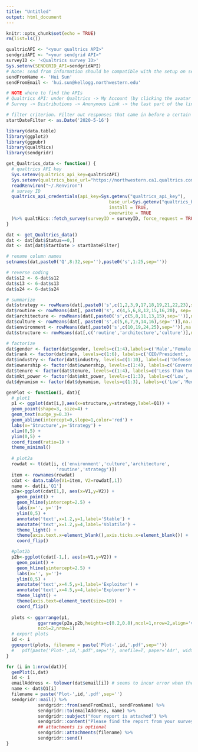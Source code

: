 ```yaml
---
title: "Untitled"
output: html_document
---
```


```r
knitr::opts_chunk$set(echo = TRUE)
rm(list=ls())
```

```r
qualtricAPI <- "<your qualtrics API>"
sendgridAPI <- "<your sendgrid API>"
surveyID <- '<Qualtrics survey ID>'
Sys.setenv(SENDGRID_API=sendgridAPI)
# Note: send from information should be compatible with the setup on sendgrid
sendFromName <- 'Hui Sun'
sendFromEmail <- 'hui.sun@kellogg.northwestern.edu'

# NOTE where to find the APIs
# Qualtrics API: under Qualtrics -> My Account (by clicking the avatar on the top right corner) -> Qualtrics IDs -> API
# Survey -> Distributions -> Anonymous Link -> the last part of the link, usually starting with "SV_"

# filter criterion. Filter out responses that came in before a certain time.
startDateFilter <- as.Date('2020-5-16')
```


```r
library(data.table)
library(ggplot2)
library(ggpubr)
library(qualtRics)
library(sendgridr)
```

```r
get_Qualtrics_data <- function() {
  # qualtrics API key
  Sys.setenv(qualtrics_api_key=qualtricAPI)
  Sys.setenv(qualtrics_base_url="https://northwestern.ca1.qualtrics.com")
  readRenviron("~/.Renviron")
  # survey ID
  qualtrics_api_credentials(api_key=Sys.getenv("qualtrics_api_key"),
                                       base_url=Sys.getenv("qualtrics_base_url"),
                                       install = TRUE,
                                       overwrite = TRUE
  )%>% qualtRics::fetch_survey(surveyID = surveyID, force_request = TRUE, label=FALSE, convert=FALSE)
}

```

```r
dat <- get_Qualtrics_data()
dat <- dat[dat$Status==0,]
dat <- dat[dat$StartDate > startDateFilter]
```

```r
# rename column names
setnames(dat,paste0('Q',8:32,sep=''),paste0('s',1:25,sep=''))

# reverse coding
dat$s12 <- 6-dat$s12
dat$s13 <- 6-dat$s13
dat$s24 <- 6-dat$s24

# summarize
dat$strategy <- rowMeans(dat[,paste0('s',c(1,2,3,9,17,18,19,21,22,23),sep='')],na.rm=T)
dat$routine <- rowMeans(dat[, paste0('s', c(4,5,6,8,12,15,16,20), sep='')],na.rm=T)
dat$architecture <- rowMeans(dat[,paste0('s',c(5,8,11,13,15),sep='')],na.rm=T)
dat$culture <- rowMeans(dat[, paste0('s',c(5,6,7,9,14,16),sep='')],na.rm=T)
dat$environment <- rowMeans(dat[,paste0('s',c(10,19,24,25),sep='')],na.rm=T)
dat$structure <- rowMeans(dat[,c('routine','architecture','culture')],na.rm=T)

# factorize
dat$gender <- factor(dat$gender, levels=c(1:4),labels=c('Male','Female','Other','Prefer not to say'))
dat$rank <- factor(dat$rank, levels=c(1:6), labels=c('CEO/President', 'Other C-level executive', 'Non-executive senior manager', 'Middle manager', 'Supervisor', 'Non-management role'))
dat$industry <- factor(dat$industry, levels=c(1:10), labels=c('Defense', 'Education', 'Manufacturing/Industrial', 'Financial services', 'Healthcare', 'Consumer/Business services', 'Consumer/Business products', 'Utilities', 'Non-profit', 'Public/Goverment'))
dat$ownership <- factor(dat$ownership, levels=c(1:4), labels=c('Government', 'Non-profit', 'Privately held', 'Publicly traded'))
dat$tenure <- factor(dat$tenure, levels=c(1:4), labels=c('Less than two', 'Two to five', 'Five to ten', 'More than ten'))
dat$mkt_power <- factor(dat$mkt_power, levels=c(1:3), labels=c('Low', 'Medium', 'High'))
dat$dynamism <- factor(dat$dynamism, levels=c(1:3), labels=c('Low','Medium', 'High'))


```

```r
genPlot <- function(i, dat){
  # plot1
  p1 <- ggplot(dat[i,],aes(x=structure,y=strategy,label=Q1)) +
  geom_point(shape=3, size=4) + 
  geom_text(nudge_y=0.3)+
  geom_abline(intercept=0,slope=1,color='red') + 
  labs(x='Structure',y='Strategy') +
  xlim(0,5) +
  ylim(0,5) + 
  coord_fixed(ratio=1) +
  theme_minimal()
  
  # plot2a
  rowdat <- t(dat[i, c('environment','culture','architecture',
                   'routine','strategy')])
  item <- rownames(rowdat)
  cdat <- data.table(V1=item, V2=rowdat[,1])
  name <- dat[i,'Q1']
  p2a<-ggplot(cdat[1,], aes(x=V1,y=V2)) +
    geom_point() + 
    geom_hline(yintercept=2.5) + 
    labs(x='', y='')+
    ylim(0,5) + 
    annotate('text',x=1.2,y=1,label='Stable') + 
    annotate('text',x=1.2,y=4,label='Volatile') + 
    theme_light() + 
    theme(axis.text.x=element_blank(),axis.ticks.x=element_blank()) + 
    coord_flip() 

  #plot2b
  p2b<-ggplot(cdat[-1,], aes(x=V1,y=V2)) +
    geom_point() + 
    geom_hline(yintercept=2.5) + 
    labs(x='', y='')+
    ylim(0,5) + 
    annotate('text',x=4.5,y=1,label='Exploiter') + 
    annotate('text',x=4.5,y=4,label='Explorer') + 
    theme_light() + 
    theme(axis.text=element_text(size=10)) + 
    coord_flip()
  
  plots <- ggarrange(p1,
            ggarrange(p2a,p2b,heights=c(0.2,0.8),ncol=1,nrow=2,align='v'),
            ncol=2,nrow=1)
  # export plots
  id <- i
  ggexport(plots, filename = paste('Plot-',id,'.pdf',sep=''))
  #   pdf(paste('Plot-',id,'.pdf',sep=''), onefile=T, paper='A4r', width=11, height=8)
}
```


```r

for (i in 1:nrow(dat)){
  genPlot(i,dat)
  id <- i
  emailAddress <- tolower(dat$email[i]) # seems to incur error when there're capitalized letter
  name <- dat$Q1[i]
  filename = paste('Plot-',id,'.pdf',sep='')
  sendgridr::mail() %>% 
            sendgridr::from(sendFromEmail, sendFromName) %>% 
            sendgridr::to(emailAddress, name) %>% 
            sendgridr::subject("Your report is attached") %>% 
            sendgridr::content("Please find the report from your survey attached.")  %>% 
            ## attachments is optional
            sendgridr::attachments(filename) %>% 
            sendgridr::send()
}
```

